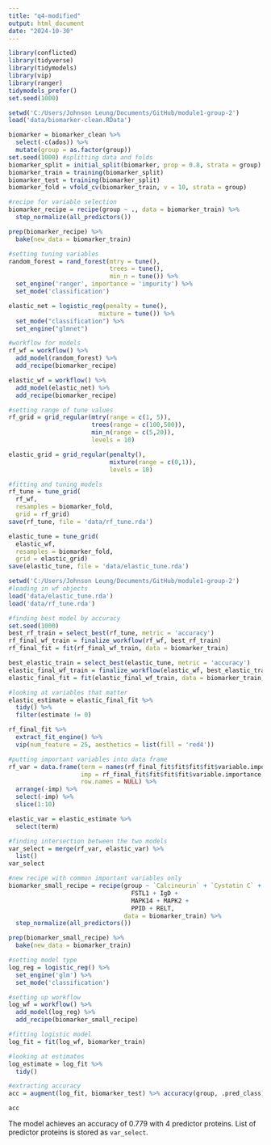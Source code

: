 ```yaml
---
title: "q4-modified"
output: html_document
date: "2024-10-30"
---
```


```r
library(conflicted)
library(tidyverse)
library(tidymodels)
library(vip)
library(ranger)
tidymodels_prefer()
set.seed(1000)
```

```r
setwd('C:/Users/Johnson Leung/Documents/GitHub/module1-group-2')
load('data/biomarker-clean.RData')

biomarker = biomarker_clean %>% 
  select(-c(ados)) %>%
  mutate(group = as.factor(group))
set.seed(1000) #splitting data and folds
biomarker_split = initial_split(biomarker, prop = 0.8, strata = group)
biomarker_train = training(biomarker_split)
biomarker_test = training(biomarker_split)
biomarker_fold = vfold_cv(biomarker_train, v = 10, strata = group)
```

```r
#recipe for variable selection
biomarker_recipe = recipe(group ~ ., data = biomarker_train) %>%
  step_normalize(all_predictors())

prep(biomarker_recipe) %>%
  bake(new_data = biomarker_train)
```

```r
#setting tuning variables
random_forest = rand_forest(mtry = tune(),
                            trees = tune(),
                            min_n = tune()) %>%
  set_engine('ranger', importance = 'impurity') %>%
  set_mode('classification')

elastic_net = logistic_reg(penalty = tune(), 
                         mixture = tune()) %>% 
  set_mode("classification") %>% 
  set_engine("glmnet")

#workflow for models
rf_wf = workflow() %>%
  add_model(random_forest) %>%
  add_recipe(biomarker_recipe)

elastic_wf = workflow() %>%
  add_model(elastic_net) %>%
  add_recipe(biomarker_recipe)

#setting range of tune values
rf_grid = grid_regular(mtry(range = c(1, 5)), 
                       trees(range = c(100,500)), 
                       min_n(range = c(5,20)), 
                       levels = 10)

elastic_grid = grid_regular(penalty(), 
                            mixture(range = c(0,1)), 
                            levels = 10)
```

```r
#fitting and tuning models
rf_tune = tune_grid(
  rf_wf,
  resamples = biomarker_fold,
  grid = rf_grid)
save(rf_tune, file = 'data/rf_tune.rda')

elastic_tune = tune_grid(
  elastic_wf,
  resamples = biomarker_fold,
  grid = elastic_grid)
save(elastic_tune, file = 'data/elastic_tune.rda')
```

```r
setwd('C:/Users/Johnson Leung/Documents/GitHub/module1-group-2')
#loading in wf objects
load('data/elastic_tune.rda')
load('data/rf_tune.rda')
```

```r
#finding best model by accuracy
set.seed(1000)
best_rf_train = select_best(rf_tune, metric = 'accuracy')
rf_final_wf_train = finalize_workflow(rf_wf, best_rf_train)
rf_final_fit = fit(rf_final_wf_train, data = biomarker_train)

best_elastic_train = select_best(elastic_tune, metric = 'accuracy')
elastic_final_wf_train = finalize_workflow(elastic_wf, best_elastic_train)
elastic_final_fit = fit(elastic_final_wf_train, data = biomarker_train)
```

```r
#looking at variables that matter
elastic_estimate = elastic_final_fit %>% 
  tidy() %>%
  filter(estimate != 0)

rf_final_fit %>%
  extract_fit_engine() %>%
  vip(num_feature = 25, aesthetics = list(fill = 'red4'))

#putting important variables into data frame
rf_var = data.frame(term = names(rf_final_fit$fit$fit$fit$variable.importance), 
                    imp = rf_final_fit$fit$fit$fit$variable.importance, 
                    row.names = NULL) %>%
  arrange(-imp) %>%
  select(-imp) %>%
  slice(1:10)

elastic_var = elastic_estimate %>%
  select(term)

#finding intersection between the two models
var_select = merge(rf_var, elastic_var) %>%
  list()
var_select
```

```r
#new recipe with common important variables only
biomarker_small_recipe = recipe(group ~ `Calcineurin` + `Cystatin C` + 
                                  FSTL1 + IgD + 
                                  MAPK14 + MAPK2 + 
                                  PPID + RELT, 
                                data = biomarker_train) %>%
  step_normalize(all_predictors())

prep(biomarker_small_recipe) %>%
  bake(new_data = biomarker_train)

#setting model type
log_reg = logistic_reg() %>%
  set_engine('glm') %>%
  set_mode('classification')

#setting up workflow
log_wf = workflow() %>%
  add_model(log_reg) %>%
  add_recipe(biomarker_small_recipe)

#fitting logistic model
log_fit = fit(log_wf, biomarker_train)

#looking at estimates
log_estimate = log_fit %>%
  tidy()

#extracting accuracy
acc = augment(log_fit, biomarker_test) %>% accuracy(group, .pred_class)

acc
```

The model achieves an accuracy of 0.779 with 4 predictor proteins.
List of predictor proteins is stored as `var_select`.
